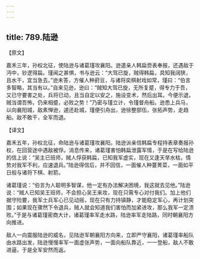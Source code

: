 ```yaml
---
---
---
```

title: 789.陆逊
---



【原文】

嘉禾三年，孙权北征，使陆逊与诸葛瑾攻襄阳。逊遣亲人韩扁赍表奉报，还遇敌于沔中，钞逻得扁。瑾闻之甚惧，书与逊云：“大驾已旋，贼得韩扁，具知我阔狭，且水干，宜当急去。”逊未答，方催人种葑豆，与诸将奕棋射戏如常，瑾曰：“伯言多智略，其当有以。”自来见逊，逊曰：“贼知大驾已旋，无所复蹙，得专力于吾，又已守要害之处，兵将已动，且当自定以安之，施设变术，然后出耳。今便示退，贼当谓吾怖，仍来相蹙，必败之势！”乃密与瑾立计，令瑾督舟船。逊悉上兵马，以向襄阳城，敌素惮逊，遽还赴城，瑾便引舟出，逊徐整部伍，张拓声势，走趋船。敌不敢干，全军而退。

【译文】

嘉禾五年，孙权北征，命陆逊与诸葛瑾攻襄阳。陆逊派亲信韩扁专程持表章奏报孙权，在回营途中遇敌被俘。消息传来，诸葛瑾害怕韩扁泄露军情，于是在写给陆逊的信上说：“吴主已班师，贼人俘获韩扁，已知我军虚实，现在又逢天旱水枯，情势对我军不利，应速退兵。”陆逊得信后，并不回信，一面催人种蔓菁菜，一面如平日般与诸将下棋、射箭。

诸葛瑾说：“伯言为人聪明多智谋，他一定有办法解决困境，我这就去见他。”陆逊说：“贼人已知吴王班师，不会担心吴王来攻，现在只需专心对付我们。加上他们据守险要，我军士兵军心已见动摇，现在只有力持镇静，才能稳定军心，再计划突围；如果现在骤然下令退兵，贼人就会知道我们害怕而加紧进攻，那么我军一定溃败。”于是与诸葛瑾密商大计，诸葛瑾率军走水路，陆逊率军走陆路，同时朝襄阳方向推进。

敌人一向震服陆逊的威名，见陆逊军朝襄阳方向来，立即严守襄阳，诸葛瑾率船队由水路出发，陆逊慢慢率军一面虚张声势，一面向船队靠近，一一登船，敌人不敢进逼，于是全军安然而返。